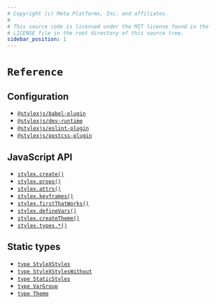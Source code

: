 ```yaml
---
# Copyright (c) Meta Platforms, Inc. and affiliates.
#
# This source code is licensed under the MIT license found in the
# LICENSE file in the root directory of this source tree.
sidebar_position: 1
---
```


# `Reference`

## Configuration

- [`@stylexjs/babel-plugin`](./configuration/babel-plugin.mdx)
- [`@stylexjs/dev-runtime`](./configuration/dev-runtime.mdx)
- [`@stylexjs/eslint-plugin`](./configuration/eslint-plugin.mdx)
- [`@stylexjs/postcss-plugin`](./configuration/postcss-plugin.mdx)

## JavaScript API

- [`stylex.create()`](./javascript/create.mdx)
- [`stylex.props()`](./javascript/props.mdx)
- [`stylex.attrs()`](./javascript/attrs.mdx)
- [`stylex.keyframes()`](./javascript/keyframes.mdx)
- [`stylex.firstThatWorks()`](./javascript/firstThatWorks.mdx)
- [`stylex.defineVars()`](./javascript/defineVars.mdx)
- [`stylex.createTheme()`](./javascript/createTheme.mdx)
- [`stylex.types.*()`](./javascript/types.mdx)

## Static types

- [`type StyleXStyles`](./types/StyleXStyles.mdx)
- [`type StyleXStylesWithout`](./types/StyleXStylesWithout.mdx)
- [`type StaticStyles`](./types/StaticStyles.mdx)
- [`type VarGroup`](./types/VarGroup.mdx)
- [`type Theme`](./types/Theme.mdx)
